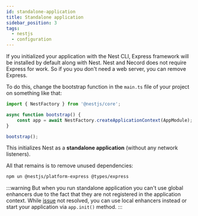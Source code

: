 ```yaml
---
id: standalone-application
title: Standalone application
sidebar_position: 3
tags:
  - nestjs
  - configuration
---
```


If you initialized your application with the Nest CLI, Express framework will be installed by default along with Nest. Nest and Necord does not require Express for work. So if you you don't need a web server, you can remove Express.

To do this, change the bootstrap function in the `main.ts` file of your project on something like that:

```typescript title="src/main.ts"
import { NestFactory } from '@nestjs/core';

async function bootstrap() {
    const app = await NestFactory.createApplicationContext(AppModule);
}

bootstrap();
```

This initializes Nest as a **standalone application** (without any network listeners).

All that remains is to remove unused dependencies:

```bash
npm un @nestjs/platform-express @types/express
```

:::warning
But when you run standalone application you can't use global enhancers due to the fact that they are not registered in the application context. While [issue](https://github.com/nestjs/nest/issues/9017) not resolved, you can use local enhancers instead or start your application via `app.init()` method.
:::
